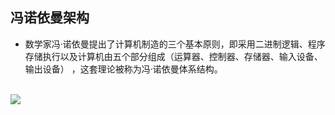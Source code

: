 
## 冯诺依曼架构
+ 数学家冯·诺依曼提出了计算机制造的三个基本原则，即采用二进制逻辑、程序存储执行以及计算机由五个部分组成（运算器、控制器、存储器、输入设备、输出设备）
，这套理论被称为冯·诺依曼体系结构。
<br/>
<Image src="/architecture.png" className='w-full'/>
